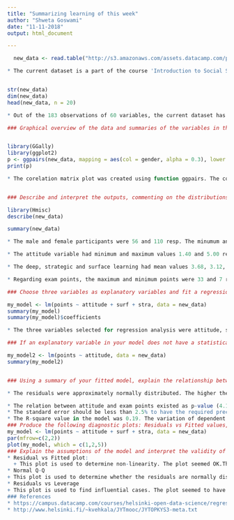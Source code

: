 ```yaml
---
title: "Summarizing learning of this week"
author: "Shweta Goswami"
date: "11-11-2018"
output: html_document

---
```


```r
  
  new_data <- read.table("http://s3.amazonaws.com/assets.datacamp.com/production/course_2218/datasets/learning2014.txt", sep=",", header=TRUE)

* The current dataset is a part of the course 'Introduction to Social Statistics' held by 'Kimmo Vehkalahti' in 'Fall 2014'.The study data were from the years 2014 to 2015 and it aimed to summarize the study behavior and approaches to learning in an international survey.


str(new_data)
dim(new_data)
head(new_data, n = 20)

* Out of the 183 observations of 60 variables, the current dataset has 166 observations of 7 variables. The selected variables for analysis from the raw dataset were gender, age, attitude, deep questions, strategic questions, surface questions and exam points. 

### Graphical overview of the data and summaries of the variables in the data.


library(GGally)
library(ggplot2)
p <- ggpairs(new_data, mapping = aes(col = gender, alpha = 0.3), lower = list(combo = wrap("facethist", bins = 20)))
print(p)

* The corelation matrix plot was created using function ggpairs. The corelation between age, attitude, deep, stra, surf with exam points were -0.093, "0.437", -0.01, 0.146, -0.144 resp. The highest corelation was found between attitude and exam points.


### Describe and interpret the outputs, commenting on the distributions of the variables and the relationships between them. 

library(Hmisc)
describe(new_data)

summary(new_data)

* The male and female participants were 56 and 110 resp. The minumum and maximum age of the participants were 17 and 55 resp. The mean age was 25.51.

* The attitude variable had minimum and maximum values 1.40 and 5.00 resp. Considering 5-point scale (Likert Scale), the mean attitude showed neutral response with value 3.14.

* The deep, strategic and surface learning had mean values 3.68, 3.12, 2.78 resp. The deep learning had slightly high mean than the strategic learning. Therefore, the deep learning was the prevailing learning approach as compared to strategic and surface ones.

* Regarding exam points, the maximum and minimum points were 33 and 7 resp. The mean points were 22.7. 

### Choose three variables as explanatory variables and fit a regression model where exam points is the target (dependent) variable. Show a summary of the fitted model and comment and interpret the results. 

my_model <- lm(points ~ attitude + surf + stra, data = new_data)
summary(my_model)
summary(my_model)$coefficients

* The three variables selected for regression analysis were attitude, surface learning and strategic learning. The regression output showed that the strategic and surface learning were not statistically significant. On the other hand, attitude seemed to be statistically significant as its value is less than the p-significance level (0.05). Taken into consideration the coefficient p-values and to increase the model precision, strategic and surface learning will be excluded in the final model. 

### If an explanatory variable in your model does not have a statistically significant relationship with the target variable, remove the variable from the model and fit the model again without it

my_model2 <- lm(points ~ attitude, data = new_data)
summary(my_model2)


### Using a summary of your fitted model, explain the relationship between the chosen explanatory variables and the target variable (interpret the model parameters). Explain and interpret the multiple R squared of the model.

* The residuals were approximately normally distributed. The higher the t-value, the better it is.The model showed t-value (6.21) which should be more than 2, thus, fairly reliable coefficient as a predictor.

* The relation between attitude and exam points existed as p-value (4.12e-09 ***) was less than the pre-determined statistical significance level (0.05). 
* The standard error should be less than 2.5% to have the required precsion. In our model, the Standard Error is 0.6%. 
* The R-square value in the model was 0.19. The variation of dependent variable (exam points) with the independent one (attitude) was 19% and is not quite high. The regression as a whole fits the data quite well.
### Produce the following diagnostic plots: Residuals vs Fitted values, Normal QQ-plot and Residuals vs Leverage.
my_model <- lm(points ~ attitude + surf + stra, data = new_data)
par(mfrow=c(2,2)) 
plot(my_model, which = c(1,2,5))
### Explain the assumptions of the model and interpret the validity of those assumptions based on the diagnostic plots.
* Residual vs Fitted plot: 
  + This plot is used to determine non-linearity. The plot seemed OK.The data appeared to be randomly spread around the straight line except for some points (35,56 and 145). The straight line showed no non-linear trend to the residuals.
* Normal Q-Q
+ This plot is used to determine whether the residuals are normally distributed or not. The residuals in this plot were slightly deviated from the diagonal line in both the upper and lower tail. Points 35, 145 and 56 looked a little off here. The residuals were approximately normally distributed.
* Residuals vs Leverage
+ This plot is used to find influential cases. The plot seemed to have no influential cases. The Cook's distance line/dashed curves did not appear on the plot.
### References
* https://campus.datacamp.com/courses/helsinki-open-data-science/regression-and-model-validation?ex=1
* http://www.helsinki.fi/~kvehkala/JYTmooc/JYTOPKYS3-meta.txt
```
